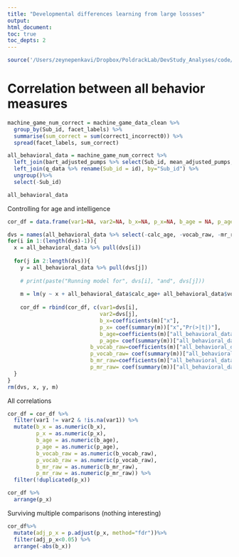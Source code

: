 ```yaml
---
title: "Developmental differences learning from large lossses"
output: 
html_document:
toc: true
toc_depts: 2
---
```


```r
source('/Users/zeynepenkavi/Dropbox/PoldrackLab/DevStudy_Analyses/code/workspace_scripts/DevStudy_workspace.R')
```

# Correlation between all behavior measures

```r
machine_game_num_correct = machine_game_data_clean %>%
  group_by(Sub_id, facet_labels) %>%
  summarise(sum_correct = sum(correct1_incorrect0)) %>%
  spread(facet_labels, sum_correct)

all_behavioral_data = machine_game_num_correct %>%
  left_join(bart_adjusted_pumps %>% select(Sub_id, mean_adjusted_pumps, calc_age), by="Sub_id") %>%
  left_join(q_data %>% rename(Sub_id = id), by="Sub_id") %>%
  ungroup()%>%
  select(-Sub_id)

all_behavioral_data
```

Controlling for age and intelligence

```r
cor_df = data.frame(var1=NA, var2=NA, b_x=NA, p_x=NA, b_age = NA, p_age = NA, b_vocab_raw=NA, p_vocab_raw=NA, b_mr_raw=NA, p_mr_raw=NA)

dvs = names(all_behavioral_data %>% select(-calc_age, -vocab_raw, -mr_raw, -gender))
for(i in 1:(length(dvs)-1)){
  x = all_behavioral_data %>% pull(dvs[i])
  
  for(j in 2:length(dvs)){
    y = all_behavioral_data %>% pull(dvs[j])
    
    # print(paste("Running model for", dvs[i], "and", dvs[j]))
    
    m = lm(y ~ x + all_behavioral_data$calc_age+ all_behavioral_data$vocab_raw+ all_behavioral_data$mr_raw)
    
    cor_df = rbind(cor_df, c(var1=dvs[i], 
                             var2=dvs[j], 
                             b_x=coefficients(m)["x"], 
                             p_x= coef(summary(m))["x","Pr(>|t|)"], 
                             b_age=coefficients(m)["all_behavioral_data$calc_age"], 
                             p_age= coef(summary(m))["all_behavioral_data$calc_age","Pr(>|t|)"], 
                          b_vocab_raw=coefficients(m)["all_behavioral_data$vocab_raw"],
                          p_vocab_raw= coef(summary(m))["all_behavioral_data$vocab_raw","Pr(>|t|)"],
                          b_mr_raw=coefficients(m)["all_behavioral_data$mr_raw"],
                          p_mr_raw= coef(summary(m))["all_behavioral_data$mr_raw","Pr(>|t|)"]))
  }
}
rm(dvs, x, y, m)
```

All correlations

```r
cor_df = cor_df %>%
  filter(var1 != var2 & !is.na(var1)) %>%
  mutate(b_x = as.numeric(b_x),
         p_x = as.numeric(p_x),
         b_age = as.numeric(b_age),
         p_age = as.numeric(p_age),
         b_vocab_raw = as.numeric(b_vocab_raw),
         p_vocab_raw = as.numeric(p_vocab_raw),
         b_mr_raw = as.numeric(b_mr_raw),
         p_mr_raw = as.numeric(p_mr_raw)) %>%
  filter(!duplicated(p_x))

cor_df %>%
  arrange(p_x)
```

Surviving multiple comparisons (nothing interesting)

```r
cor_df%>%
  mutate(adj_p_x = p.adjust(p_x, method="fdr"))%>%
  filter(adj_p_x<0.05) %>%
  arrange(-abs(b_x))
```